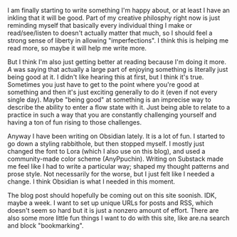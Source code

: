 I am finally starting to write something I'm happy about, or at least I have an inkling that it will be good. Part of my creative philosphy right now is just reminding myself that basically every individual thing I make or read/see/listen to doesn't actually matter that much, so I should feel a strong sense of liberty in allowing "imperfections". I think this is helping me read more, so maybe it will help me write more.

But I think I'm also just getting better at reading because I'm doing it more. _A_ was saying that actually a large part of enjoying something is literally just being good at it. I didn't like hearing this at first, but I think it's true. Sometimes you just have to get to the point where you're good at something and then it's just exciting generally to do it (even if not every single day). Maybe "being good" at something is an imprecise way to describe the ability to enter a flow state with it. Just being able to relate to a practice in such a way that you are constantly challenging yourself and having a ton of fun rising to those challenges.

Anyway I have been writing on Obsidian lately. It is a lot of fun. I started to go down a styling rabbithole, but then stopped myself. I mostly just changed the font to Lora (which I also use on this blog), and used a community-made color scheme (AnyPpuchin). Writing on Substack made me feel like I had to write a particular way; shaped my thought patterns and prose style. Not necessarily for the worse, but I just felt like I needed a change. I think Obsidian is what I needed in this moment.

The blog post should hopefully be coming out on this site soonish. IDK, maybe a week. I want to set up unique URLs for posts and RSS, which doesn't seem so hard but it is just a nonzero amount of effort. There are also some more little fun things I want to do with this site, like are.na search and block "bookmarking".
